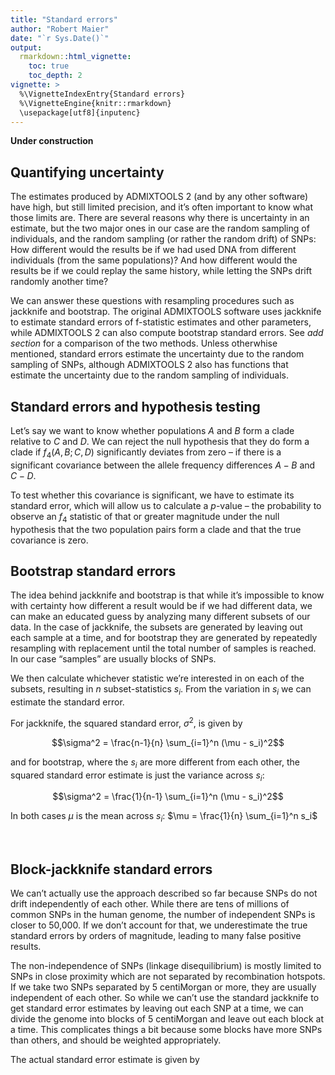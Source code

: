 ```yaml
---
title: "Standard errors"
author: "Robert Maier"
date: "`r Sys.Date()`"
output:
  rmarkdown::html_vignette:
    toc: true
    toc_depth: 2
vignette: >
  %\VignetteIndexEntry{Standard errors}
  %\VignetteEngine{knitr::rmarkdown}
  \usepackage[utf8]{inputenc}
---
```


**Under construction**


## Quantifying uncertainty

The estimates produced by ADMIXTOOLS 2 (and by any other software) have high, but still limited precision, and it's often important to know what those limits are. There are several reasons why there is uncertainty in an estimate, but the two major ones in our case are the random sampling of individuals, and the random sampling (or rather the random drift) of SNPs: How different would the results be if we had used DNA from different individuals (from the same populations)? And how different would the results be if we could replay the same history, while letting the SNPs drift randomly another time?

We can answer these questions with resampling procedures such as jackknife and bootstrap. The original ADMIXTOOLS software uses jackknife to estimate standard errors of f-statistic estimates and other parameters, while ADMIXTOOLS 2 can also compute bootstrap standard errors. See *add section* for a comparison of the two methods. Unless otherwhise mentioned, standard errors estimate the uncertainty due to the random sampling of SNPs, although ADMIXTOOLS 2 also has functions that estimate the uncertainty due to the random sampling of individuals.



## Standard errors and hypothesis testing

Let's say we want to know whether populations $A$ and $B$ form a clade relative to $C$ and $D$. We can reject the null hypothesis that they do form a clade if $f_4(A, B; C, D)$ significantly deviates from zero -- if there is a significant covariance between the allele frequency differences $A-B$ and $C-D$.

To test whether this covariance is significant, we have to estimate its standard error, which will allow us to calculate a *p*-value -- the probability to observe an $f_4$ statistic of that or greater magnitude under the null hypothesis that the two population pairs form a clade and that the true covariance is zero.


## Bootstrap standard errors

The idea behind jackknife and bootstrap is that while it's impossible to know with certainty how different a result would be if we had different data, we can make an educated guess by analyzing many different subsets of our data. In the case of jackknife, the subsets are generated by leaving out each sample at a time, and for bootstrap they are generated by repeatedly resampling with replacement until the total number of samples is reached. In our case "samples" are usually blocks of SNPs.

We then calculate whichever statistic we're interested in on each of the subsets, resulting in $n$ subset-statistics $s_i$. From the variation in $s_i$ we can estimate the standard error.

For jackknife, the squared standard error, $\sigma^2$, is given by

$$\sigma^2 = \frac{n-1}{n} \sum_{i=1}^n (\mu - s_i)^2$$

and for bootstrap, where the $s_i$ are more different from each other, the squared standard error estimate is just the variance across $s_i$:

$$\sigma^2 = \frac{1}{n-1} \sum_{i=1}^n (\mu - s_i)^2$$

In both cases $\mu$ is the mean across $s_i$: $\mu = \frac{1}{n} \sum_{i=1}^n s_i$

<br>



## Block-jackknife standard errors

We can't actually use the approach described so far because SNPs do not drift independently of each other. While there are tens of millions of common SNPs in the human genome, the number of independent SNPs is closer to 50,000. If we don't account for that, we underestimate the true standard errors by orders of magnitude, leading to many false positive results.

The non-independence of SNPs (linkage disequilibrium) is mostly limited to SNPs in close proximity which are not separated by recombination hotspots. If we take two SNPs separated by 5 centiMorgan or more, they are usually independent of each other. So while we can't use the standard jackknife to get standard error estimates by leaving out each SNP at a time, we can divide the genome into blocks of 5 centiMorgan and leave out each block at a time. This complicates things a bit because some blocks have more SNPs than others, and should be weighted appropriately.

The actual standard error estimate is given by



<!-- $$\sigma^2 = \frac{1}{n} \sum_{i=1}^n (\frac{tot - s_i}{l_i} + s_i - est) / sqrt(\frac{1}{l_i}-1)$$ -->


<!-- $$\sigma^2 = \frac{1}{n} \sum_{i=1}^n (\frac{\sum_{i=1}^n s_i * l_i}{l_i} - \frac{s_i}{l_i} + \frac{s_i l_i}{l_i} - \frac{\sum_{i=1}^n s_i}{n}) / sqrt(\frac{1}{l_i}-1)$$ -->



<!-- The subsampling of SNPs in blocks (sepcifically block jackknife) is already used throughout all AdmixTools programs to compute standard erorrs. Here, the `resample_snps` functions generalize this approach in two ways. First, they evaluate and returns *all* model parameters for each set of resampled SNP blocks. Second, they provide the option to do bootstrap resampling (resampling blocks with replacement while keeping the total number of blocks fixed) rather than jackknife resampling (leaving one block out at a time). The advantage of bootstrap over jackknife resampling is that bootstrap resampling is less likely to underestimate the true variability in the presence of a few, large outliers. The disadvantage is that it is inherently stochastic and doesn't give the same results each time. Bootstrapping also makes it necessary to evaluate the whole model a large number of times, while jackknifing can be much faster, at least when computing only simple statistics. -->

<!-- Note that the bootstrap and jackknife resampling distributions are on different scales: Bootstrap standard errors are the square root of the sampling variance, whereas jackknife standard errors are the square root of **n times** the sampling variance. -->

<!-- In following example, 1000 models with resampled SNP blocks are evaluated, and a histogram of the likelihood scores is plotted. -->

<!-- ```{r, eval = FALSE} -->
<!-- snpres = qpgraph_resample_snps(example_f2_blocks, graph = example_graph, boot = 1000) -->
<!-- hist(snpres$score, 100) -->
<!-- ``` -->


<!-- ### Resampling individuals -->

<!-- We can also test how robust a model is to changes in the individuals that make up a population. The `resample_inds` functions evaluate every model that results from excluding one individual, for each individual in populations with at least two individuals. -->

<!-- ```{r, eval = FALSE} -->
<!-- pops = get_leafnames(example_igraph)[c(1:3, rep(4,4), 5:7)] -->
<!-- indres = qpgraph_resample_inds(my_counts_dir, inds = inds, pops = pops, graph = example_graph) -->
<!-- ggplot(indres, aes(score, score)) + geom_text(aes(label = ind)) -->
<!-- ``` -->

<!-- For populations with many individuals, this can be used to compute jackknife standard errors for statistics of that population. -->

<!-- <br> -->







